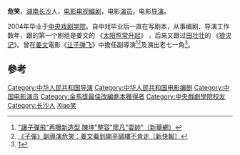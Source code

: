 '''危笑'''{{BD|1982年|1月29日|||CatIdx=W危}}，[[湖南|湖南]][[长沙|长沙]]人，[[电影|电影]][[电视|电视]][[编剧|编剧]]，电影[[演员|演员]]，电影[[导演|导演]]。

2004年毕业于[[中央戏剧学院|中央戏剧学院]]。自中戏毕业后一直在写剧本，从事编剧、导演工作数年，跟的第一个剧组是姜文的 《[[太陽照常升起_(電影)|太阳照常升起]]》 ，后来又跟过[[田壮壮|田壮壮]]的 《[[狼灾记|狼灾记]]》。曾在[[姜文|姜文]]電影《[[让子弹飞|让子弹飞]]》中擔任副導演<ref>[http://news.xinhuanet.com/ent/2010-01/08/content_12774245.htm "讓子彈飛"再曝新造型 陳坤"整容"廖凡"耍帥"〔新華網〕]</ref><ref>[http://news.sina.com.tw/article/20101203/4005787.html 《子彈》副導演危笑：姜文看到開平碉樓不肯走〔新快報〕]{{dead link|date=2017年12月 |bot=InternetArchiveBot |fix-attempted=yes }}</ref>及演出老七一角<ref> [http://t3.gstatic.com/images?q=tbn:ANd9GcSCXREx6N2YCMfdLNgryL53rAgxuaJJQbFhFMj8l1_7D41WPXg&t=1&h=157&w=236&usg=__IJXf0kitSYQa9xwwnS4fpqtByZ4=|thumb|电影造型]</ref>。

==參考==
{{reflist}}
{{金馬獎最佳改編劇本|第48屆}}
{{DEFAULTSORT:Wei Xiao}}
[[Category:中华人民共和国导演|Category:中华人民共和国导演]]
[[Category:中华人民共和国电影编剧|Category:中华人民共和国电影编剧]]
[[Category:中国电影演员|Category:中国电影演员]]
[[Category:金馬獎最佳改編劇本獲得者|Category:金馬獎最佳改編劇本獲得者]]
[[Category:中央戲劇學院校友|Category:中央戲劇學院校友]]
[[Category:长沙人|Category:长沙人]]
[[Category:危姓|Xiao笑]]